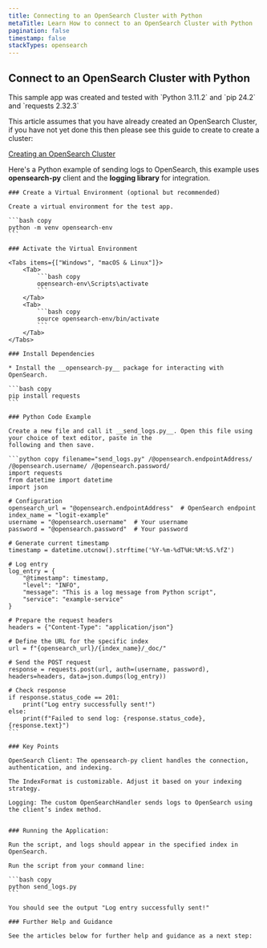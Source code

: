 ```yaml
---
title: Connecting to an OpenSearch Cluster with Python
metaTitle: Learn How to connect to an OpenSearch Cluster with Python
pagination: false
timestamp: false
stackTypes: opensearch
---
```


## Connect to an OpenSearch Cluster with Python

<Callout type="info">
This sample app was created and tested with `Python 3.11.2` and `pip 24.2` and `requests 2.32.3`
</Callout>

This article assumes that you have already created an OpenSearch Cluster, if you have not yet done this then 
please see this guide to create to create a cluster:

[Creating an OpenSearch Cluster](creating-opensearch-cluster.mdx)

Here's a Python example of sending logs to OpenSearch, this example uses __opensearch-py__ client and 
the __logging library__ for integration.

<Steps>

    ### Create a Virtual Environment (optional but recommended)

    Create a virtual environment for the test app.

    ```bash copy
    python -m venv opensearch-env
    ```

    ### Activate the Virtual Environment

    <Tabs items={["Windows", "macOS & Linux"]}>
        <Tab>
            ```bash copy
            opensearch-env\Scripts\activate
            ```
        </Tab>
        <Tab>
            ```bash copy
            source opensearch-env/bin/activate
            ```
        </Tab>
    </Tabs>

    ### Install Dependencies

    * Install the __opensearch-py__ package for interacting with OpenSearch.

    ```bash copy
    pip install requests
    ```

    ### Python Code Example

    Create a new file and call it __send_logs.py__. Open this file using your choice of text editor, paste in the 
    following and then save.

    ```python copy filename="send_logs.py" /@opensearch.endpointAddress/ /@opensearch.username/ /@opensearch.password/
    import requests
    from datetime import datetime
    import json

    # Configuration
    opensearch_url = "@opensearch.endpointAddress"  # OpenSearch endpoint
    index_name = "logit-example"
    username = "@opensearch.username"  # Your username
    password = "@opensearch.password"  # Your password

    # Generate current timestamp
    timestamp = datetime.utcnow().strftime('%Y-%m-%dT%H:%M:%S.%fZ')

    # Log entry
    log_entry = {
        "@timestamp": timestamp,
        "level": "INFO",
        "message": "This is a log message from Python script",
        "service": "example-service"
    }

    # Prepare the request headers
    headers = {"Content-Type": "application/json"}

    # Define the URL for the specific index
    url = f"{opensearch_url}/{index_name}/_doc/"

    # Send the POST request
    response = requests.post(url, auth=(username, password), headers=headers, data=json.dumps(log_entry))

    # Check response
    if response.status_code == 201:
        print("Log entry successfully sent!")
    else:
        print(f"Failed to send log: {response.status_code}, {response.text}")
    ```
    
    ### Key Points

    OpenSearch Client: The opensearch-py client handles the connection, authentication, and indexing.

    The IndexFormat is customizable. Adjust it based on your indexing strategy.

    Logging: The custom OpenSearchHandler sends logs to OpenSearch using the client’s index method.
    

    ### Running the Application:

    Run the script, and logs should appear in the specified index in OpenSearch.

    Run the script from your command line:

    ```bash copy
    python send_logs.py
    ```

    You should see the output "Log entry successfully sent!"

    ### Further Help and Guidance

    See the articles below for further help and guidance as a next step:

</Steps>
